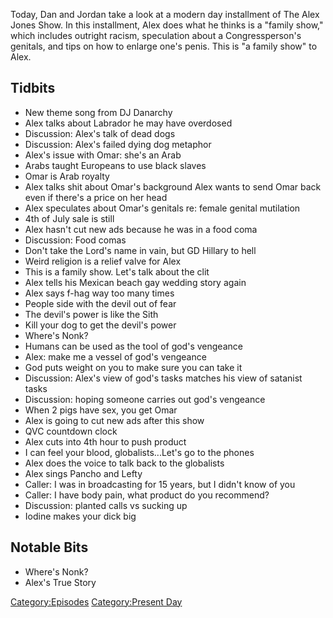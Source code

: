 {{DEFAULTSORT:
    #_EPISODE_0323:July 19, 2019
}}{{Episode
    | title           = July 19, 2019
    | caption         = Listen to this episode on [https://knowledgefight.libsyn.com/knowledge-fight-july-19-2019 Libsyn] [https://open.spotify.com/episode/3nAy7XnCy8agKHb0cMv1YQ Spotify], Read the [[Transcript/323: July 19, 2019|Unofficial Transcript]], View discussion on [https://reddit.com/x0omgy Reddit]
    | episodeNumber   = 323
    | length          = 01:13:53
    | airDate         = July 22, 2019
    | coverageDate    = July 19, 2019
    | episodeType     = [[:Category:Present Day|Present Day]]
    | appearance      = [[DJ Danarchy]], [[Ilhan Omar]]
    | oocDrop         = Alex mouth guitar
    | previousEpisode = [[322: July 16-17, 2019]]
    | nextEpisode     = [[324: Bilderberg Speeches]]
}}

{{Stub}}

Today, Dan and Jordan take a look at a modern day installment of The Alex Jones Show. In this installment, Alex does what he thinks is a "family show," which includes outright racism, speculation about a Congressperson's genitals, and tips on how to enlarge one's penis. This is "a family show" to Alex.

==Tidbits==

*New theme song from DJ Danarchy
*Alex talks about Labrador he may have overdosed
*Discussion: Alex's talk of dead dogs
*Discussion: Alex's failed dying dog metaphor
*Alex's issue with Omar: she's an Arab
*Arabs taught Europeans to use black slaves
*Omar is Arab royalty
*Alex talks shit about Omar's background Alex wants to send Omar back even if there's a price on her head
*Alex speculates about Omar's genitals re: female genital mutilation
*4th of July sale is still
*Alex hasn't cut new ads because he was in a food coma
*Discussion: Food comas
*Don't take the Lord's name in vain, but GD Hillary to hell
*Weird religion is a relief valve for Alex
*This is a family show. Let's talk about the clit
*Alex tells his Mexican beach gay wedding story again
*Alex says f-hag way too many times
*People side with the devil out of fear
*The devil's power is like the Sith
*Kill your dog to get the devil's power
*Where's Nonk?
*Humans can be used as the tool of god's vengeance
*Alex: make me a vessel of god's vengeance
*God puts weight on you to make sure you can take it
*Discussion: Alex's view of god's tasks matches his view of satanist tasks
*Discussion: hoping someone carries out god's vengeance
*When 2 pigs have sex, you get Omar
*Alex is going to cut new ads after this show
*QVC countdown clock
*Alex cuts into 4th hour to push product
*I can feel your blood, globalists...Let's go to the phones
*Alex does the voice to talk back to the globalists
*Alex sings Pancho and Lefty
*Caller: I was in broadcasting for 15 years, but I didn't know of you
*Caller: I have body pain, what product do you recommend?
*Discussion: planted calls vs sucking up
*Iodine makes your dick big

==Notable Bits==

*Where's Nonk?
*Alex's True Story

[[Category:Episodes]]
[[Category:Present Day]]
